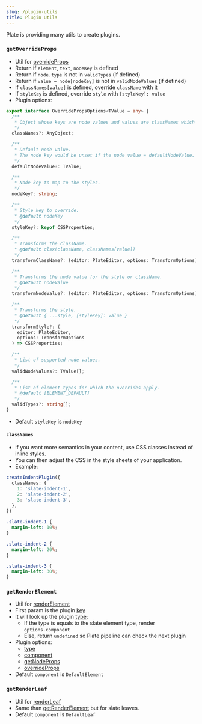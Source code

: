 ```yaml
---
slug: /plugin-utils
title: Plugin Utils
---
```


Plate is providing many utils to create plugins.

### `getOverrideProps`

- Util for [overrideProps](creating-plugins#overrideprops)
- Return if `element`, `text`, `nodeKey` is defined
- Return if `node.type` is not in `validTypes` (if defined)
- Return if `value = node[nodeKey]` is not in `validNodeValues` (if defined)
- If `classNames[value]` is defined, override `className` with it
- If `styleKey` is defined, override `style` with `[styleKey]: value`
- Plugin options:

```ts
export interface OverridePropsOptions<TValue = any> {
  /**
   * Object whose keys are node values and values are classNames which will be extended.
   */
  classNames?: AnyObject;

  /**
   * Default node value.
   * The node key would be unset if the node value = defaultNodeValue.
   */
  defaultNodeValue?: TValue;

  /**
   * Node key to map to the styles.
   */
  nodeKey?: string;

  /**
   * Style key to override.
   * @default nodeKey
   */
  styleKey?: keyof CSSProperties;

  /**
   * Transforms the className.
   * @default clsx(className, classNames[value])
   */
  transformClassName?: (editor: PlateEditor, options: TransformOptions) => any;

  /**
   * Transforms the node value for the style or className.
   * @default nodeValue
   */
  transformNodeValue?: (editor: PlateEditor, options: TransformOptions) => TValue;

  /**
   * Transforms the style.
   * @default { ...style, [styleKey]: value }
   */
  transformStyle?: (
    editor: PlateEditor,
    options: TransformOptions
  ) => CSSProperties;

  /**
   * List of supported node values.
   */
  validNodeValues?: TValue[];

  /**
   * List of element types for which the overrides apply.
   * @default [ELEMENT_DEFAULT]
   */
  validTypes?: string[];
}
```
- Default `styleKey` is `nodeKey`

#### `classNames`

- If you want more semantics in your content, use CSS classes instead of inline styles.
- You can then adjust the CSS in the style sheets of your application.
- Example:

```ts
createIndentPlugin({
  classNames: {
    1: 'slate-indent-1',
    2: 'slate-indent-2',
    3: 'slate-indent-3',
  },
})
```

```css
.slate-indent-1 {
  margin-left: 10%;
}

.slate-indent-2 {
  margin-left: 20%;
}

.slate-indent-3 {
  margin-left: 30%;
}
```

### `getRenderElement`

- Util for [renderElement](creating-plugins#renderelement)
- First param is the plugin [key](configuration#plugin-keys)
- It will look up the plugin [type](configuration#type):
  - If the type is equals to the slate element type, render `options.component`
  - Else, return `undefined` so Plate pipeline can check the next plugin
- Plugin options:
  - [type](configuration#type)
  - [component](configuration#component)
  - [getNodeProps](configuration#getnodeprops)
  - [overrideProps](configuration#overrideprops)
- Default `component` is `DefaultElement`
   
### `getRenderLeaf`

- Util for [renderLeaf](creating-plugins#renderleaf)
- Same than [getRenderElement](plugin-utils#getrenderelement) but for slate leaves.
- Default `component` is `DefaultLeaf`

